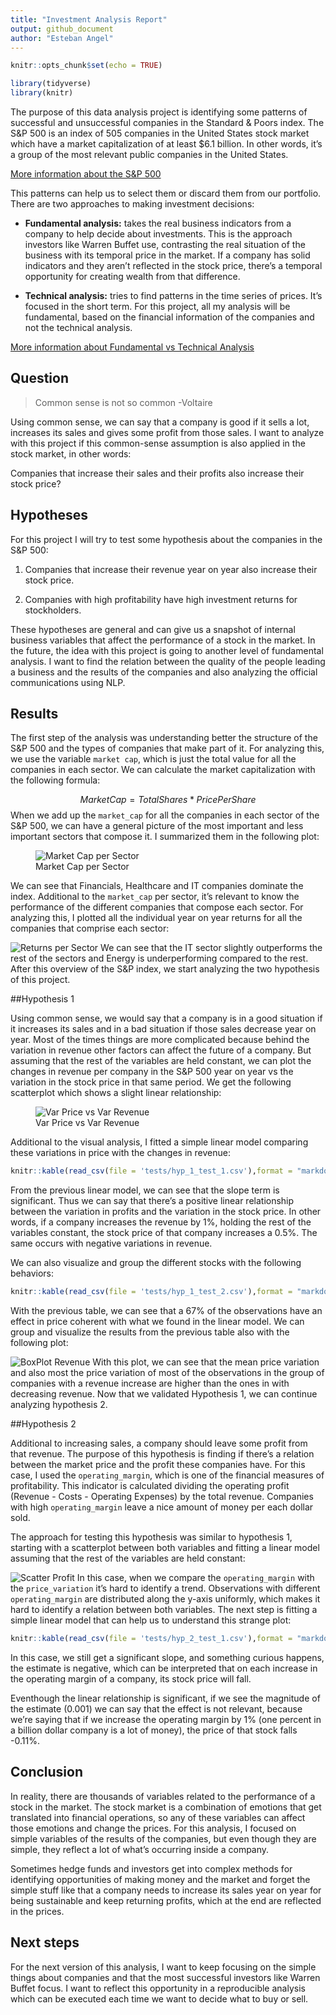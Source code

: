 ```yaml
---
title: "Investment Analysis Report"
output: github_document
author: "Esteban Angel"
---
```


```r
knitr::opts_chunk$set(echo = TRUE)
```
```r
library(tidyverse)
library(knitr)
```

The purpose of this data analysis project is identifying some patterns of successful and unsuccessful companies in the Standard & Poors index. The S&P 500 is an index of 505 companies in the United States stock market which have a market capitalization of at least $6.1 billion. In other words, it's a group of the most relevant public companies in the United States.

[More information about the S&P 500](https://www.investopedia.com/terms/s/sp500.asp)

This patterns can help us to select them or discard them from our portfolio. There are two approaches to making investment decisions:

- **Fundamental analysis:** takes the real business indicators from a company to help decide about investments. This is the approach investors like Warren Buffet use, contrasting the real situation of the business with its temporal price in the market. If a company has solid indicators and they aren't reflected in the stock price, there's a temporal opportunity for creating wealth from that difference.

- **Technical analysis:** tries to find patterns in the time series of prices. It's focused in the short term. For this project, all my analysis will be fundamental, based on the financial information of the companies and not the technical analysis.

[More information about Fundamental vs Technical Analysis ](https://www.investopedia.com/university/technical/techanalysis2.asp)

## Question

> Common sense is not so common -Voltaire

Using common sense, we can say that a company is good if it sells a lot, increases its sales and gives some profit from those sales. I want to analyze with this project if this common-sense assumption is also applied in the stock market, in other words:

Companies that increase their sales and their profits also increase their stock price?


## Hypotheses

For this project I will try to test some hypothesis about the companies in the S&P 500:

1. Companies that increase their revenue year on year also increase their stock price.

2. Companies with high profitability have high investment returns for stockholders.

These hypotheses are general and can give us a snapshot of internal business variables that affect the performance of a stock in the market. In the future, the idea with this project is going to another level of fundamental analysis. I want to find the relation between the quality of the people leading a business and the results of the companies and also analyzing the official communications using NLP.

## Results

The first step of the analysis was understanding better the structure of the S&P 500 and the types of companies that make part of it. For analyzing this, we use the variable `market cap`, which is just the total value for all the companies in each sector. We can calculate the market capitalization with the following formula:

$$MarketCap = TotalShares * PricePerShare$$
When we add up the `market_cap` for all the companies in each sector of the S&P 500, we can have a general picture of the most important and less important sectors that compose it. I summarized them in the following plot:

![Market Cap per Sector](./figures/eda_plot_2.png)

We can see that Financials, Healthcare and IT companies dominate the index. Additional to the `market_cap` per sector, it's relevant to know the performance of the different companies that compose each sector. For analyzing this, I plotted all the individual year on year returns for all the companies that comprise each sector:

![Returns per Sector](./figures/eda_plot_1.png)
We can see that the IT sector slightly outperforms the rest of the sectors and Energy is underperforming compared to the rest. After this overview of the S&P index, we start analyzing the two hypothesis of this project.

##Hypothesis 1

Using common sense, we would say that a company is in a good situation if it increases its sales and in a bad situation if those sales decrease year on year. Most of the times things are more complicated because behind the variation in revenue other factors can affect the future of a company. But assuming that the rest of the variables are held constant, we can plot the changes in revenue per company in the S&P 500 year on year vs the variation in the stock price in that same period. We get the following scatterplot which shows a slight linear relationship:

![Var Price vs Var Revenue](./figures/hyp_1_plot_1.png)

Additional to the visual analysis, I fitted a simple linear model comparing these variations in price with the changes in revenue:

```r
knitr::kable(read_csv(file = 'tests/hyp_1_test_1.csv'),format = "markdown")
```

From the previous linear model, we can see that the slope term is significant. Thus we can say that there's a positive linear relationship between the variation in profits and the variation in the stock price. In other words, if a company increases the revenue by 1%, holding the rest of the variables constant, the stock price of that company increases a 0.5%. The same occurs with negative variations in revenue.

We can also visualize and group the different stocks with the following behaviors:

```r
knitr::kable(read_csv(file = 'tests/hyp_1_test_2.csv'),format = "markdown")
```
With the previous table, we can see that a 67% of the observations have an effect in price coherent with what we found in the linear model. We can group and visualize the results from the previous table also with the following plot:

![BoxPlot Revenue](./figures/hyp_1_plot_2.png)
With this plot, we can see that the mean price variation and also most the price variation of most of the observations in the group of companies with a revenue increase are higher than the ones in with decreasing revenue.
Now that we validated Hypothesis 1, we can continue analyzing hypothesis 2.


##Hypothesis 2

Additional to increasing sales, a company should leave some profit from that revenue. The purpose of this hypothesis is finding if there's a relation between the market price and the profit these companies have. For this case, I used the `operating_margin`, which is one of the financial measures of profitability. This indicator is calculated dividing the operating profit (Revenue - Costs - Operating Expenses) by the total revenue. Companies with high `operating_margin` leave a nice amount of money per each dollar sold.

The approach for testing this hypothesis was similar to hypothesis 1, starting with a scatterplot between both variables and fitting a linear model assuming that the rest of the variables are held constant:

![Scatter Profit](./figures/hyp_2_plot_1.png)
In this case, when we compare the `operating_margin` with the `price_variation` it's hard to identify a trend. Observations with different `operating_margin` are distributed along the y-axis uniformly, which makes it hard to identify a relation between both variables. The next step is fitting a simple linear model that can help us to understand this strange plot:

```r
knitr::kable(read_csv(file = 'tests/hyp_2_test_1.csv'),format = "markdown")
```
In this case, we still get a significant slope, and something curious happens, the estimate is negative, which can be interpreted that on each increase in the operating margin of a company, its stock price will fall. 

Eventhough the linear relationship is significant, if we see the magnitude of the estimate (0.001) we can say that the effect is not relevant, because we're saying that if we increase the operating margin by 1% (one percent in a billion dollar company is a lot of money), the price of that stock falls -0.11%.

## Conclusion

In reality, there are thousands of variables related to the performance of a stock in the market. The stock market is a combination of emotions that get translated into financial operations, so any of these variables can affect those emotions and change the prices. For this analysis, I focused on simple variables of the results of the companies, but even though they are simple, they reflect a lot of what's occurring inside a company.

Sometimes hedge funds and investors get into complex methods for identifying opportunities of making money and the market and forget the simple stuff like that a company needs to increase its sales year on year for being sustainable and keep returning profits, which at the end are reflected in the prices.

## Next steps

For the next version of this analysis, I want to keep focusing on the simple things about companies and that the most successful investors like Warren Buffet focus. I want to reflect this opportunity in a reproducible analysis which can be executed each time we want to decide what to buy or sell.